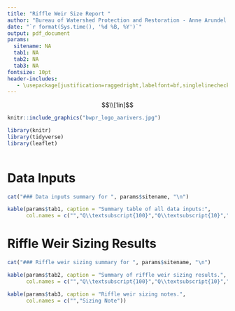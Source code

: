 ```yaml
---
title: "Riffle Weir Size Report "
author: "Bureau of Watershed Protection and Restoration - Anne Arundel County"
date: "`r format(Sys.time(), '%d %B, %Y')`"
output: pdf_document
params: 
  sitename: NA
  tab1: NA
  tab2: NA
  tab3: NA
fontsize: 10pt
header-includes:
   - \usepackage[justification=raggedright,labelfont=bf,singlelinecheck=false]{caption}
---
```


$$\\[1in]$$

```r
knitr::include_graphics("bwpr_logo_aarivers.jpg")
```

\newpage

```r
library(knitr)
library(tidyverse)
library(leaflet)
 
```

# Data Inputs 

```r
cat("### Data inputs summary for ", params$sitename, "\n")

kable(params$tab1, caption = "Summary table of all data inputs:",
      col.names = c("","Q\\textsubscript{100}","Q\\textsubscript{10}","Q\\textsubscript{2}"))

```

\newpage

# Riffle Weir Sizing Results 

```r
cat("### Riffle weir sizing summary for ", params$sitename, "\n")

kable(params$tab2, caption = "Summary of riffle weir sizing results.",
      col.names = c("","Q\\textsubscript{100}","Q\\textsubscript{10}","Q\\textsubscript{2}"))

kable(params$tab3, caption = "Riffle weir sizing notes.",
      col.names = c("","Sizing Note"))

```